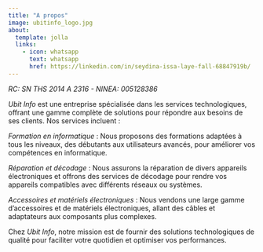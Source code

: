```yaml
---
title: "A propos"
image: ubitinfo_logo.jpg
about:
  template: jolla
  links:
    - icon: whatsapp
      text: whatsapp
      href: https://linkedin.com/in/seydina-issa-laye-fall-68847919b/
---
```


*RC: SN THS 2014 A 2316 - NINEA: 005128386*

*Ubit Info* est une entreprise spécialisée dans les services technologiques, offrant une gamme complète de solutions pour répondre aux besoins de ses clients. Nos services incluent :

*Formation en informatique* : Nous proposons des formations adaptées à tous les niveaux, des débutants aux utilisateurs avancés, pour améliorer vos compétences en informatique.

*Réparation et décodage* : Nous assurons la réparation de divers appareils électroniques et offrons des services de décodage pour rendre vos appareils compatibles avec différents réseaux ou systèmes.

*Accessoires et matériels électroniques* : Nous vendons une large gamme d’accessoires et de matériels électroniques, allant des câbles et adaptateurs aux composants plus complexes.

Chez *Ubit Info*, notre mission est de fournir des solutions technologiques de qualité pour faciliter votre quotidien et optimiser vos performances.

